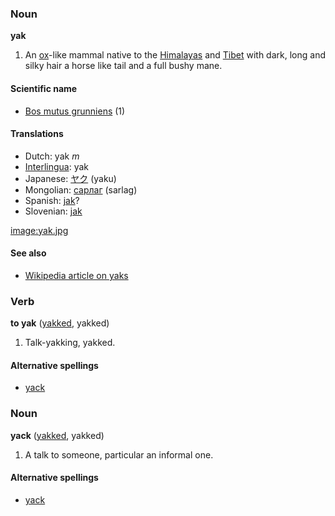 === Noun ===
'''yak'''

#An [[ox]]-like mammal native to the [[Himalayas]] and [[Tibet]] with dark, long and silky hair a horse like tail and a full bushy mane.

====Scientific name====
*[[Bos mutus grunniens]] (1)

====Translations====
*Dutch: yak ''m''
*[[Interlingua]]: yak
*Japanese: [[ヤク]] (yaku)
*Mongolian: [[сарлаг]] (sarlag)
*Spanish: [[jak]]?
*Slovenian: [[jak]]

[[image:yak.jpg]]

====See also====
*[[w:yak|Wikipedia article on yaks]]

=== Verb ===
'''to yak''' ([[yakked]], yakked)

#Talk-yakking, yakked.

====Alternative spellings====
*[[yack]]

=== Noun ===
'''yack''' ([[yakked]], yakked)

#A talk to someone, particular an informal one.

====Alternative spellings====
*[[yack]]